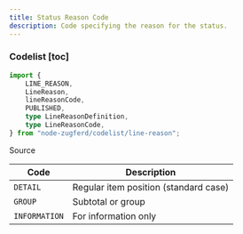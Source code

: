 ```yaml
---
title: Status Reason Code
description: Code specifying the reason for the status.
---
```


### Codelist [toc]

```ts
import {
	LINE_REASON,
	LineReason,
	lineReasonCode,
	PUBLISHED,
	type LineReasonDefinition,
	type LineReasonCode,
} from "node-zugferd/codelist/line-reason";

```

<div className="w-fit">
<Link href="https://github.com/jslno/node-zugferd/blob/main/packages/node-zugferd/scripts/codelists/line-reason/output.xml" rel="noreferrer noopener" target="_blank">
Source
</Link>
</div>

<table className="[&_*>_*]:mt-0! [&_*>_*]:mb-0!">
<colgroup>
<col />
<col />
</colgroup>
<thead>
<tr>
<th>
Code
</th>
<th>
Description
</th>
</tr>
</thead>
<tbody>
<tr>
<td>
<code>DETAIL</code>
</td>
<td>
Regular item position (standard case)
</td>
</tr>
<tr>
<td>
<code>GROUP</code>
</td>
<td>
Subtotal or group
</td>
</tr>
<tr>
<td>
<code>INFORMATION</code>
</td>
<td>
For information only
</td>
</tr>
</tbody>
</table>
